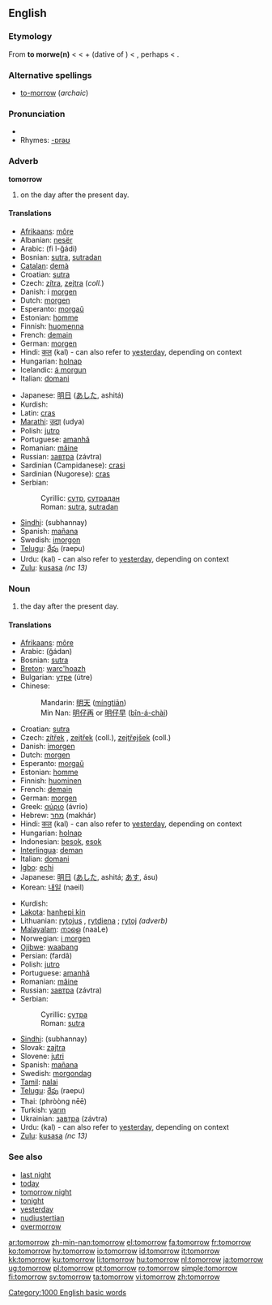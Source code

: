 ==English==

===Etymology===
From {{etyl|enm}} '''to morwe(n)''' < {{etyl|ang}} {{term|morgenne|to morgenne|lang=ang|on [the] morrow}} < {{term|to|lang=ang||at, on}} + {{term|morgenne|lang=ang}} (dative of {{term|morgen||morning|lang=ang}}) < {{proto|Germanic|marganaz|morning}}, perhaps < {{proto|Indo-European|mergʰ-|to blink, to twinkle}}.

===Alternative spellings===
* [[to-morrow]] (''archaic'')

===Pronunciation===
* {{audio|en-us-tomorrow.ogg|Audio (US)}}
* Rhymes: [[Rhymes:English:-ɒrəʊ|-ɒrəʊ]]

===Adverb===
'''tomorrow'''

# on the day after the present day.

====Translations====
{{top}}
* [[Afrikaans]]: [[môre]]
* Albanian: [[nesër]]
* Arabic: {{Arab|[[في الغد]]}} (fi l-ğádi)
* Bosnian: [[sutra]], [[sutradan]]
* [[Catalan]]: [[demà]]
* Croatian: [[sutra]]
* Czech: [[zítra]], [[zejtra]] (''coll.'')
* Danish: i [[morgen]]
* Dutch: [[morgen]]
* Esperanto: [[morgaŭ]]
* Estonian: [[homme]]
* Finnish: [[huomenna]]
* French: [[demain]]
* German: [[morgen]]
* Hindi: [[कल]] (kal) - can also refer to [[yesterday]], depending on context
* Hungarian: [[holnap]]
* Icelandic: [[á morgun]]
* Italian: [[domani]]
{{mid}}
* Japanese: [[明日]] ([[あした]], ashitá)
* Kurdish: {{KUchar|[[سبه‌ی]]}}
* Latin: [[cras]]
* [[Marathi]]: [[उद्या]] (udya)
* Polish: [[jutro]]
* Portuguese: [[amanhã]]
* Romanian: [[mâine]]
* Russian: [[завтра]] (závtra)
* Sardinian (Campidanese): [[crasi]]
* Sardinian (Nugorese): [[cras]]
* Serbian:
*: Cyrillic: [[сутр]], [[сутрадан]]
*: Roman: [[sutra]], [[sutradan]]
* [[Sindhi]]: {{SDchar|[[سڀاڻي|سُڀاڻي]]}} (subhannay) {{f}}
* Spanish: [[mañana]]
* Swedish: [[imorgon]]
* [[Telugu]]: [[రేపు]] (raepu)
* Urdu: {{ur-Arab|[[کل]]}} (kal) - can also refer to [[yesterday]], depending on context
* [[Zulu]]: [[kusasa]] ''(nc 13)''
{{bottom}}

===Noun===
{{en-noun}}

# the day after the present day.

====Translations====
{{top}}
* [[Afrikaans]]: [[môre]]
* Arabic: {{Arab|[[غدا|غَداً]]}} (ğádan)
* Bosnian: [[sutra]] {{n}}
* [[Breton]]: [[warc'hoazh]]
* Bulgarian: [[утре]] (útre)
* Chinese:
*: Mandarin: [[明天]] ([[míngtiān]])
*: Min Nan: [[明仔再]] or [[明仔早]] ([[bîn-á-chài]])
* Croatian: [[sutra]] {{n}}
* Czech: [[zítřek]] {{m}}, [[zejtřek]] {{m}} (coll.), [[zejtřejšek]] {{m}} (coll.)
* Danish: [[imorgen]]
* Dutch: [[morgen]] {{m}}
* Esperanto: [[morgaŭ]]
* Estonian: [[homme]]
* Finnish: [[huominen]]
* French: [[demain]] {{m}}
* German: [[morgen]]
* Greek: [[αύριο]] (ávrio)
* Hebrew: [[מחר]] (makhár)
* Hindi: [[कल]] (kal) - can also refer to [[yesterday]], depending on context
* Hungarian: [[holnap]]
* Indonesian: [[besok]], [[esok]]
* [[Interlingua]]: [[deman]]
* Italian: [[domani]]
* [[Igbo]]: [[echi]]
* Japanese: [[明日]] ([[あした]], ashitá; [[あす]], ásu)
* Korean: [[내일]] (naeil)
{{mid}}
* Kurdish: {{KUchar|[[سبه‌ینێ]]}}
* [[Lakota]]: [[hanhepi kin]]
* Lithuanian: [[rytojus]] {{m}}, [[rytdiena]] {{f}}; [[rytoj]] ''(adverb)''
* [[Malayalam]]: [[നാളെ]] (naaLe)
* Norwegian: [[i morgen]]
* [[Ojibwe]]: [[waabang]]
* Persian: {{fa-Arab|[[فردا]]}} (fardâ)
* Polish: [[jutro]] {{n}}
* Portuguese: [[amanhã]] {{m}}
* Romanian: [[mâine]] {{n}}
* Russian: [[завтра]] (závtra)
* Serbian:
*: Cyrillic: [[сутра]] {{n}}
*: Roman: [[sutra#Serbian|sutra]] {{n}}
* [[Sindhi]]: {{SDchar|[[سُڀاڻي]]}} (subhannay) {{f}}
* Slovak: [[zajtra]]
* Slovene: [[jutri]]
* Spanish: [[mañana]] {{f}}
* Swedish: [[morgondag]]
* [[Tamil]]: [[nalai]]
* [[Telugu]]: [[రేపు]] (raepu)
* Thai: {{Thai|[[พรุ่งนี้]]}} (phròòng nēē)
* Turkish: [[yarın]]
* Ukrainian: [[завтра]] (závtra)
* Urdu: {{ur-Arab|[[کل]]}} (kal) - can also refer to [[yesterday]], depending on context
* [[Zulu]]: [[kusasa]] ''(nc 13)''
{{bottom}}

===See also===
* [[last night]]
* [[today]]
* [[tomorrow night]]
* [[tonight]]
* [[yesterday]]
* [[nudiustertian]]
* [[overmorrow]]

[[Category:1000 English basic words]]

[[ar:tomorrow]]
[[zh-min-nan:tomorrow]]
[[el:tomorrow]]
[[fa:tomorrow]]
[[fr:tomorrow]]
[[ko:tomorrow]]
[[hy:tomorrow]]
[[io:tomorrow]]
[[id:tomorrow]]
[[it:tomorrow]]
[[kk:tomorrow]]
[[ku:tomorrow]]
[[li:tomorrow]]
[[hu:tomorrow]]
[[nl:tomorrow]]
[[ja:tomorrow]]
[[ug:tomorrow]]
[[pl:tomorrow]]
[[pt:tomorrow]]
[[ro:tomorrow]]
[[simple:tomorrow]]
[[fi:tomorrow]]
[[sv:tomorrow]]
[[ta:tomorrow]]
[[vi:tomorrow]]
[[zh:tomorrow]]